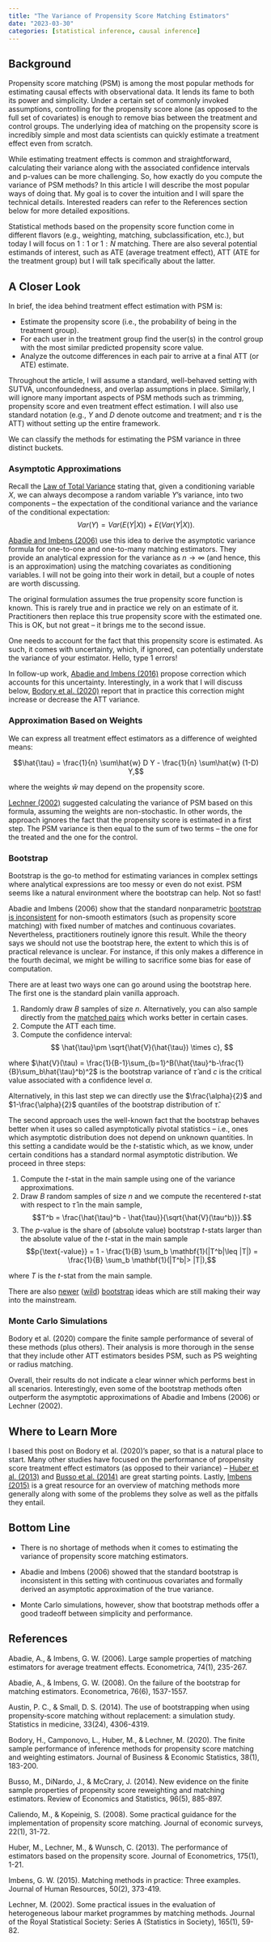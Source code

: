 ```yaml
---
title: "The Variance of Propensity Score Matching Estimators"
date: "2023-03-30"
categories: [statistical inference, causal inference]
---
```


## Background

Propensity score matching (PSM) is among the most popular methods for estimating causal effects with observational data. It lends its fame to both its power and simplicity. Under a certain set of commonly invoked assumptions, controlling for the propensity score alone (as opposed to the full set of covariates) is enough to remove bias between the treatment and control groups.  The underlying idea of matching on the propensity score is incredibly simple and most data scientists can quickly estimate a treatment effect even from scratch.

While estimating treatment effects is common and straightforward, calculating their variance along with the associated confidence intervals and p-values can be more challenging.  So, how exactly do you compute the variance of PSM methods? In this article I will describe the most popular ways of doing that. My goal is to cover the intuition and I will spare the technical details. Interested readers can refer to the References section below for more detailed expositions.

Statistical methods based on the propensity score function come in different flavors (e.g., weighting, matching, subclassification, etc.), but today I will focus on $1:1$ or $1:N$ matching. There are also several potential estimands of interest, such as ATE (average treatment effect), ATT (ATE for the treatment group) but I will talk specifically about the latter.  

## A Closer Look

In brief, the idea behind treatment effect estimation with PSM is:

- Estimate the propensity score (i.e., the probability of being in the treatment group).
- For each user in the treatment group find the user(s) in the control group with the most similar predicted propensity score value.
- Analyze the outcome differences in each pair to arrive at a final ATT (or ATE) estimate.

Throughout the article, I will assume a standard, well-behaved setting with SUTVA, unconfoundedness, and overlap assumptions in place. Similarly, I will ignore many important aspects of PSM methods such as trimming, propensity score and even treatment effect estimation. I will also use standard notation (e.g., $Y$ and $D$ denote outcome and treatment; and $\tau$ is the ATT) without setting up the entire framework. 

We can classify the methods for estimating the PSM variance in three distinct buckets.

### Asymptotic Approximations

Recall the [Law of Total Variance](https://en.wikipedia.org/wiki/Law_of_total_variance) stating that, given a conditioning variable $X$, we can always decompose a random variable $Y$’s variance, into two components – the expectation of the conditional variance and the variance of the conditional expectation:
$$Var(Y) = Var(E(Y|X)) + E(Var(Y|X)).$$

[Abadie and Imbens (2006)](https://onlinelibrary.wiley.com/doi/abs/10.1111/j.1468-0262.2006.00655.x) use this idea to derive the asymptotic variance formula for one-to-one and one-to-many matching estimators. They provide an analytical expression for the variance as $n \to \infty$ (and hence, this is an approximation) using the matching covariates as conditioning variables. I will not be going into their work in detail, but a couple of notes are worth discussing.

The original formulation assumes the true propensity score function is known. This is rarely true and in practice we rely on an estimate of it. Practitioners then replace this true propensity score with the estimated one. This is OK, but not great – it brings me to the second issue.

One needs to account for the fact that this propensity score is estimated. As such, it comes with uncertainty, which, if ignored, can potentially understate the variance of your estimator. Hello, type 1 errors!

In follow-up work, [Abadie and Imbens (2016)](https://onlinelibrary.wiley.com/doi/abs/10.3982/ECTA11293) propose correction which accounts for this uncertainty. Interestingly, in a work that I will discuss below, [Bodory et al. (2020)](https://www.tandfonline.com/doi/abs/10.1080/07350015.2018.1476247) report that in practice this correction might increase or decrease the ATT variance.

### Approximation Based on Weights

We can express all treatment effect estimators as a difference of weighted means:

$$\hat{\tau} = \frac{1}{n} \sum\hat{w} D Y - \frac{1}{n} \sum\hat{w} (1-D) Y,$$

where the weights $\hat{w}$ may depend on the propensity score.

[Lechner (2002)](https://rss.onlinelibrary.wiley.com/doi/abs/10.1111/1467-985X.0asp2) suggested calculating the variance of PSM based on this formula, assuming the weights are non-stochastic. In other words, the approach ignores the fact that the propensity score is estimated in a first step. The PSM variance is then equal to the sum of two terms – the one for the treated and the one for the control.

### Bootstrap

Bootstrap is the go-to method for estimating variances in complex settings where analytical expressions are too messy or even do not exist. PSM seems like a natural environment where the bootstrap can help. Not so fast!

Abadie and Imbens (2006) show that the standard nonparametric [bootstrap is inconsistent](https://onlinelibrary.wiley.com/doi/abs/10.3982/ECTA6474) for non-smooth estimators (such as propensity score matching) with fixed number of matches and continuous covariates. Nevertheless, practitioners routinely ignore this result. While the theory says we should not use the bootstrap here, the extent to which this is of practical relevance is unclear. For instance, if this only makes a difference in the fourth decimal, we might be willing to sacrifice some bias for ease of computation.

There are at least two ways one can go around using the bootstrap here. The first one is the standard plain vanilla approach.

::: {.callout-note title="Algorithm:"}
1. Randomly draw $B$ samples of size $n$. Alternatively, you can also sample directly from the [matched pairs](https://onlinelibrary.wiley.com/doi/full/10.1002/sim.6276) which works better in certain cases.
2. Compute the ATT each time.
3. Compute the confidence interval:
  $$ \hat{\tau}\pm \sqrt{\hat{V}(\hat{\tau}) \times c}, $$

where $\hat{V}(\tau) = \frac{1}{B-1}\sum_{b=1}^B(\hat{\tau}^b-\frac{1}{B}\sum_b\hat{\tau}^b)^2$ is the bootstrap variance of $\hat{\tau}$ and $c$ is the critical value associated with a confidence level $\alpha$.
:::

Alternatively, in this last step we can directly use the $\frac{\alpha}{2}$ and $1-\frac{\alpha}{2}$ quantiles of the bootstrap distribution of $\hat{\tau}$.

The second approach uses the well-known fact that the bootstrap behaves better when it uses so called asymptotically pivotal statistics – i.e., ones which asymptotic distribution does not depend on unknown quantities. In this setting a candidate would be the $t$-statistic which, as we know, under certain conditions has a standard normal asymptotic distribution. We proceed in three steps:

::: {.callout-note title="Algorithm:"}
1. Compute the $t$-stat in the main sample using one of the variance approximations.
2. Draw $B$ random samples of size $n$ and we compute the recentered $t$-stat with respect to $\hat{\tau}$ in the main sample,
  $$T^b = \frac{\hat{\tau}^b - \hat{\tau}}{\sqrt{\hat{V}(\tau^b)}}.$$
3. The $p$-value is the share of (absolute value) bootstrap $t$-stats larger than the absolute value of the $t$-stat in the main sample
  $$p{\text{-value}} = 1 - \frac{1}{B} \sum_b \mathbf{1}(|T^b|\leq |T|) = \frac{1}{B} \sum_b \mathbf{1}(|T^b|> |T|),$$

where $T$ is the $t$-stat from the main sample.
:::

There are also [newer](https://www.dropbox.com/s/e4n2wct32uopsyi/PSM-Bootstrap-10.pdf?dl=0) ([wild](https://doc.rero.ch/record/261179/files/WP_SES_470.pdf)) [bootstrap](https://www.tandfonline.com/doi/abs/10.1080/01621459.2016.1231613) ideas which are still making their way into the mainstream.

### Monte Carlo Simulations

Bodory et al. (2020) compare the finite sample performance of several of these methods (plus others). Their analysis is more thorough in the sense that they include other ATT estimators besides PSM, such as PS weighting or radius matching.

Overall, their results do not indicate a clear winner which performs best in all scenarios. Interestingly, even some of the bootstrap methods often outperform the asymptotic approximations of Abadie and Imbens (2006) or Lechner (2002).

## Where to Learn More

I based this post on Bodory et al. (2020)’s paper, so that is a natural place to start. Many other studies have focused on the performance of propensity score treatment effect estimators (as opposed to their variance) – [Huber et al. (2013)](https://www.sciencedirect.com/science/article/abs/pii/S0304407613000390) and [Busso et al. (2014)](https://direct.mit.edu/rest/article-abstract/96/5/885/58201/New-Evidence-on-the-Finite-Sample-Properties-of) are great starting points. Lastly, [Imbens (2015)](https://jhr.uwpress.org/content/50/2/373.short) is a great resource for an overview of matching methods more generally along with some of the problems they solve as well as the pitfalls they entail.

## Bottom Line

- There is no shortage of methods when it comes to estimating the variance of propensity score matching estimators.

- Abadie and Imbens (2006) showed that the standard bootstrap is inconsistent in this setting with continuous covariates and formally derived an asymptotic approximation of the true variance.

- Monte Carlo simulations, however, show that bootstrap methods offer a good tradeoff between simplicity and performance.

## References

Abadie, A., & Imbens, G. W. (2006). Large sample properties of matching estimators for average treatment effects. Econometrica, 74(1), 235-267.

Abadie, A., & Imbens, G. W. (2008). On the failure of the bootstrap for matching estimators. Econometrica, 76(6), 1537-1557.

Austin, P. C., & Small, D. S. (2014). The use of bootstrapping when using propensity‐score matching without replacement: a simulation study. Statistics in medicine, 33(24), 4306-4319.

Bodory, H., Camponovo, L., Huber, M., & Lechner, M. (2020). The finite sample performance of inference methods for propensity score matching and weighting estimators. Journal of Business & Economic Statistics, 38(1), 183-200.

Busso, M., DiNardo, J., & McCrary, J. (2014). New evidence on the finite sample properties of propensity score reweighting and matching estimators. Review of Economics and Statistics, 96(5), 885-897.

Caliendo, M., & Kopeinig, S. (2008). Some practical guidance for the implementation of propensity score matching. Journal of economic surveys, 22(1), 31-72.

Huber, M., Lechner, M., & Wunsch, C. (2013). The performance of estimators based on the propensity score. Journal of Econometrics, 175(1), 1-21.

Imbens, G. W. (2015). Matching methods in practice: Three examples. Journal of Human Resources, 50(2), 373-419.

Lechner, M. (2002). Some practical issues in the evaluation of heterogeneous labour market programmes by matching methods. Journal of the Royal Statistical Society: Series A (Statistics in Society), 165(1), 59-82.